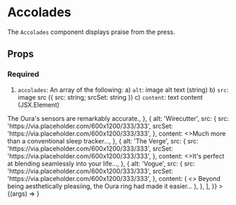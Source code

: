 
<Meta title="Sormus/Elements/Accolades" component={Accolades} />

# Accolades

The `Accolades` component displays praise from the press.

## Props

### Required

1. `accolades`: An array of the following:
   a) `alt`: image alt text (string)
   b) `src`: image src ({ src: string; srcSet: string })
   c) `content`: text content (JSX.Element)

<Canvas>
  <Story
    name="Accolades"
    args={{
      accolades: [
        {
          alt: 'Wired',
          src: {
            src: 'https://via.placeholder.com/600x1200/333/333',
            srcSet: 'https://via.placeholder.com/600x1200/333/333',
          },
          content: <>The Oura's sensors are remarkably accurate.</>,
        },
        {
          alt: 'Wirecutter',
          src: {
            src: 'https://via.placeholder.com/600x1200/333/333',
            srcSet: 'https://via.placeholder.com/600x1200/333/333',
          },
          content: <>Much more than a conventional sleep tracker...</>,
        },
        {
          alt: 'The Verge',
          src: {
            src: 'https://via.placeholder.com/600x1200/333/333',
            srcSet: 'https://via.placeholder.com/600x1200/333/333',
          },
          content: <>It's perfect at blending seamlessly into your life...</>,
        },
        {
          alt: 'Vogue',
          src: {
            src: 'https://via.placeholder.com/600x1200/333/333',
            srcSet: 'https://via.placeholder.com/600x1200/333/333',
          },
          content: (
            <>
              Beyond being aesthetically pleasiing, the Oura ring had made it
              easier...
            </>
          ),
        },
      ],
    }}
  >
    {(args) => <Accolades {...args} />}
    <p />
  </Story>
</Canvas>

<ArgsTable story="Accolades" />
